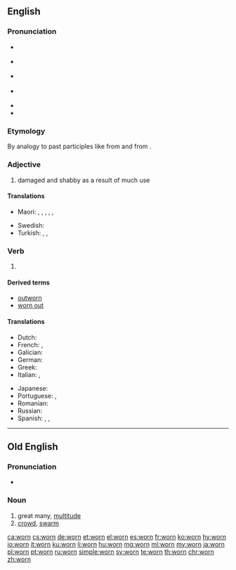 ==English==

===Pronunciation===
* {{a|GenAm}} {{IPA|/wɔɹn/|lang=en}}
* {{a|RP}} {{IPA|/wɔːn/|lang=en}}
* {{a|rhotic|horse-hoarse}} {{IPA|/wo(ː)ɹn/|lang=en}}
* {{a|nonrhotic|horse-hoarse}} {{IPA|/woən/|lang=en}}
* {{audio|en-us-worn.ogg|Audio (US)|lang=en}}
* {{rhymes|ɔː(ɹ)n|lang=en}}

===Etymology===
By analogy to past participles like {{m|en|torn}} from {{m|en|tear}} and {{m|en|sworn}} from {{m|en|swear}}.

===Adjective===
{{en-adj}}

# damaged and shabby as a result of much use

====Translations====
{{trans-top|damaged and shabby from too much use}}
* Maori: {{t|mi|nguture}}, {{t|mi|ruha}}, {{t|mi|ruwha}}, {{t|mi|tāwekoweko}}, {{t|mi|waikauere}}, {{t|mi|pūnguru}}
{{trans-mid}}
* Swedish: {{t+|sv|sliten}}
* Turkish: {{t+|tr|aşınmış}}, {{t|tr|yıpranmış}}, {{t+|tr|yalama}}
{{trans-bottom}}

===Verb===
{{head|en|past participle}}

# {{past participle of|wear|lang=en|nocat=1}}

====Derived terms====
* [[outworn]]
* [[worn out]]

====Translations====
{{trans-top|past participle of wear}}
* Dutch: {{t+|nl|gedragen}}
* French: {{t+|fr|porté}}, {{t+|fr|usé}}
* Galician: {{t|gl|usado}}
* German: {{t+|de|getragen}}
* Greek: {{t|el|φοριούνται}}
* Italian: {{t+|it|usato}}, {{t+|it|indossato}}
{{trans-mid}}
* Japanese: {{t|ja|摩耗|tr=sıfat|sc=Jpan}}
* Portuguese: {{t+|pt|usado}}, {{t+|pt|vestido}}
* Romanian: {{t+|ro|purtat|m|n}}
* Russian: {{t+|ru|изно́шенный}}
* Spanish: {{t+|es|usado}}, {{t+|es|puesto}}, {{t+|es|portado}}
{{trans-bottom}}

----

==Old English==

===Pronunciation===
* {{IPA|/worn/|lang=ang}}

===Noun===
{{ang-noun|m}}

# great many, [[multitude]]
# [[crowd]], [[swarm]]

[[ca:worn]]
[[cs:worn]]
[[de:worn]]
[[et:worn]]
[[el:worn]]
[[es:worn]]
[[fr:worn]]
[[ko:worn]]
[[hy:worn]]
[[io:worn]]
[[it:worn]]
[[ku:worn]]
[[li:worn]]
[[hu:worn]]
[[mg:worn]]
[[ml:worn]]
[[my:worn]]
[[ja:worn]]
[[pl:worn]]
[[pt:worn]]
[[ru:worn]]
[[simple:worn]]
[[sv:worn]]
[[te:worn]]
[[th:worn]]
[[chr:worn]]
[[zh:worn]]